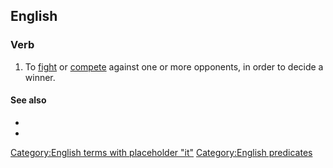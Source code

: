 ==English==

===Verb===
{{head|en|verb|head=[[battle]] [[it]] [[out]]}}

# {{label|en|intransitive}} To [[fight]] or [[compete]] against one or more opponents, in order to decide a winner.

====See also====
* {{l|en|do battle}}
* {{l|en|battle out}}

[[Category:English terms with placeholder "it"]]
[[Category:English predicates]]